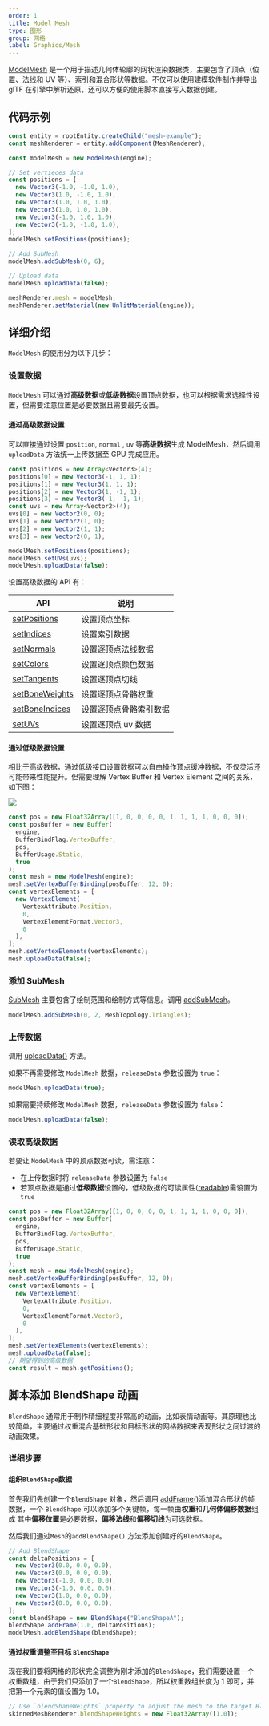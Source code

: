 ```yaml
---
order: 1
title: Model Mesh
type: 图形
group: 网格
label: Graphics/Mesh
---
```


[ModelMesh](/apis/core/#ModelMesh) 是一个用于描述几何体轮廓的网状渲染数据类，主要包含了顶点（位置、法线和 UV 等）、索引和混合形状等数据。不仅可以使用建模软件制作并导出 glTF 在引擎中解析还原，还可以方便的使用脚本直接写入数据创建。

## 代码示例

```typescript
const entity = rootEntity.createChild("mesh-example");
const meshRenderer = entity.addComponent(MeshRenderer);

const modelMesh = new ModelMesh(engine);

// Set vertieces data
const positions = [
  new Vector3(-1.0, -1.0, 1.0),
  new Vector3(1.0, -1.0, 1.0),
  new Vector3(1.0, 1.0, 1.0),
  new Vector3(1.0, 1.0, 1.0),
  new Vector3(-1.0, 1.0, 1.0),
  new Vector3(-1.0, -1.0, 1.0),
];
modelMesh.setPositions(positions);

// Add SubMesh
modelMesh.addSubMesh(0, 6);

// Upload data
modelMesh.uploadData(false);

meshRenderer.mesh = modelMesh;
meshRenderer.setMaterial(new UnlitMaterial(engine));
```

## 详细介绍

`ModelMesh` 的使用分为以下几步：

### **设置数据**

`ModelMesh` 可以通过**高级数据**或**低级数据**设置顶点数据，也可以根据需求选择性设置，但需要注意位置是必要数据且需要最先设置。

#### 通过高级数据设置

可以直接通过设置 `position`, `normal` , `uv` 等**高级数据**生成 ModelMesh，然后调用 `uploadData` 方法统一上传数据至 GPU 完成应用。

```typescript
const positions = new Array<Vector3>(4);
positions[0] = new Vector3(-1, 1, 1);
positions[1] = new Vector3(1, 1, 1);
positions[2] = new Vector3(1, -1, 1);
positions[3] = new Vector3(-1, -1, 1);
const uvs = new Array<Vector2>(4);
uvs[0] = new Vector2(0, 0);
uvs[1] = new Vector2(1, 0);
uvs[2] = new Vector2(1, 1);
uvs[3] = new Vector2(0, 1);

modelMesh.setPositions(positions);
modelMesh.setUVs(uvs);
modelMesh.uploadData(false);
```

设置高级数据的 API 有：

| API                                                   | 说明                   |
| ----------------------------------------------------- | ---------------------- |
| [setPositions](/apis/core/#ModelMesh-setPositions)     | 设置顶点坐标           |
| [setIndices](/apis/core/#ModelMesh-setIndices)         | 设置索引数据           |
| [setNormals](/apis/core/#ModelMesh-setNormals)         | 设置逐顶点法线数据     |
| [setColors](/apis/core/#ModelMesh-setColors)           | 设置逐顶点颜色数据     |
| [setTangents](/apis/core/#ModelMesh-setTangents)       | 设置逐顶点切线         |
| [setBoneWeights](/apis/core/#ModelMesh-setBoneWeights) | 设置逐顶点骨骼权重     |
| [setBoneIndices](/apis/core/#ModelMesh-setBoneIndices) | 设置逐顶点骨骼索引数据 |
| [setUVs](/apis/core/#ModelMesh-setUVs)                 | 设置逐顶点 uv 数据     |

#### 通过低级数据设置

相比于高级数据，通过低级接口设置数据可以自由操作顶点缓冲数据，不仅灵活还可能带来性能提升。但需要理解 Vertex Buffer 和 Vertex Element 之间的关系，如下图：

<Image src="https://mdn.alipayobjects.com/huamei_jvf0dp/afts/img/A*68IjSo2kwUAAAAAAAAAAAAAADleLAQ/original" />

```typescript
const pos = new Float32Array([1, 0, 0, 0, 0, 1, 1, 1, 1, 0, 0, 0]);
const posBuffer = new Buffer(
  engine,
  BufferBindFlag.VertexBuffer,
  pos,
  BufferUsage.Static,
  true
);
const mesh = new ModelMesh(engine);
mesh.setVertexBufferBinding(posBuffer, 12, 0);
const vertexElements = [
  new VertexElement(
    VertexAttribute.Position,
    0,
    VertexElementFormat.Vector3,
    0
  ),
];
mesh.setVertexElements(vertexElements);
mesh.uploadData(false);
```

### **添加 SubMesh**

[SubMesh](/apis/core/#SubMesh) 主要包含了绘制范围和绘制方式等信息。调用 [addSubMesh](/apis/core/#ModelMesh-addSubMesh)。

```typescript
modelMesh.addSubMesh(0, 2, MeshTopology.Triangles);
```

### **上传数据**

调用 [uploadData()](/apis/core/#ModelMesh-uploadData) 方法。

如果不再需要修改 `ModelMesh` 数据，`releaseData` 参数设置为 `true`：

```typescript
modelMesh.uploadData(true);
```

如果需要持续修改 `ModelMesh` 数据，`releaseData` 参数设置为 `false`：

```typescript
modelMesh.uploadData(false);
```

### **读取高级数据**

若要让 `ModelMesh` 中的顶点数据可读，需注意：

- 在上传数据时将 `releaseData` 参数设置为 `false`
- 若顶点数据是通过**低级数据**设置的，低级数据的可读属性([readable](/apis/core/#Buffer-readable))需设置为 `true`

```typescript
const pos = new Float32Array([1, 0, 0, 0, 0, 1, 1, 1, 1, 0, 0, 0]);
const posBuffer = new Buffer(
  engine,
  BufferBindFlag.VertexBuffer,
  pos,
  BufferUsage.Static,
  true
);
const mesh = new ModelMesh(engine);
mesh.setVertexBufferBinding(posBuffer, 12, 0);
const vertexElements = [
  new VertexElement(
    VertexAttribute.Position,
    0,
    VertexElementFormat.Vector3,
    0
  ),
];
mesh.setVertexElements(vertexElements);
mesh.uploadData(false);
// 期望得到的高级数据
const result = mesh.getPositions();
```

## 脚本添加 BlendShape 动画

`BlendShape` 通常用于制作精细程度非常高的动画，比如表情动画等。其原理也比较简单，主要通过权重混合基础形状和目标形状的网格数据来表现形状之间过渡的动画效果。

### 详细步骤

#### **组织`BlendShape`数据**

首先我们先创建一个`BlendShape` 对象，然后调用 [addFrame()](/apis/core/#ModelMesh-addFrame)添加混合形状的帧数据，一个 `BlendShape` 可以添加多个关键帧，每一帧由**权重**和**几何体偏移数据**组成 其中**偏移位置**是必要数据，**偏移法线**和**偏移切线**为可选数据。

然后我们通过`Mesh`的`addBlendShape()` 方法添加创建好的`BlendShape`。

```typescript
// Add BlendShape
const deltaPositions = [
  new Vector3(0.0, 0.0, 0.0),
  new Vector3(0.0, 0.0, 0.0),
  new Vector3(-1.0, 0.0, 0.0),
  new Vector3(-1.0, 0.0, 0.0),
  new Vector3(1.0, 0.0, 0.0),
  new Vector3(0.0, 0.0, 0.0),
];
const blendShape = new BlendShape("BlendShapeA");
blendShape.addFrame(1.0, deltaPositions);
modelMesh.addBlendShape(blendShape);
```

#### **通过权重调整至目标 `BlendShape`**

现在我们要将网格的形状完全调整为刚才添加的`BlendShape`，我们需要设置一个权重数组，由于我们只添加了一个`BlendShape`，所以权重数组长度为 1 即可，并把第一个元素的值设置为 1.0。

```typescript
// Use `blendShapeWeights` property to adjust the mesh to the target BlendShape
skinnedMeshRenderer.blendShapeWeights = new Float32Array([1.0]);
```
